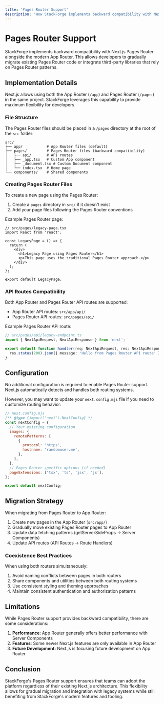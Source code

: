 ```yaml
---
title: 'Pages Router Support'
description: 'How StackForge implements backward compatibility with Next.js Pages Router'
---
```


# Pages Router Support

StackForge implements backward compatibility with Next.js Pages Router alongside the modern App Router. This allows developers to gradually migrate existing Pages Router code or integrate third-party libraries that rely on Pages Router patterns.

## Implementation Details

Next.js allows using both the App Router (`/app`) and Pages Router (`/pages`) in the same project. StackForge leverages this capability to provide maximum flexibility for developers.

### File Structure

The Pages Router files should be placed in a `/pages` directory at the root of the `src` folder:

```
src/
├── app/           # App Router files (default)
├── pages/         # Pages Router files (backward compatibility)
│   ├── api/       # API routes
│   ├── _app.tsx   # Custom App component
│   ├── _document.tsx # Custom Document component
│   └── index.tsx  # Home page
└── components/    # Shared components
```

### Creating Pages Router Files

To create a new page using the Pages Router:

1. Create a `pages` directory in `src/` if it doesn't exist
2. Add your page files following the Pages Router conventions

Example Pages Router page:

```tsx
// src/pages/legacy-page.tsx
import React from 'react';

const LegacyPage = () => {
  return (
    <div>
      <h1>Legacy Page using Pages Router</h1>
      <p>This page uses the traditional Pages Router approach.</p>
    </div>
  );
};

export default LegacyPage;
```

### API Routes Compatibility

Both App Router and Pages Router API routes are supported:

- App Router API routes: `src/app/api/`
- Pages Router API routes: `src/pages/api/`

Example Pages Router API route:

```ts
// src/pages/api/legacy-endpoint.ts
import { NextApiRequest, NextApiResponse } from 'next';

export default function handler(req: NextApiRequest, res: NextApiResponse) {
  res.status(200).json({ message: 'Hello from Pages Router API route' });
}
```

## Configuration

No additional configuration is required to enable Pages Router support. Next.js automatically detects and handles both routing systems.

However, you may want to update your `next.config.mjs` file if you need to customize routing behavior:

```js
// next.config.mjs
/** @type {import('next').NextConfig} */
const nextConfig = {
  // Your existing configuration
  images: {
    remotePatterns: [
      {
        protocol: 'https',
        hostname: 'randomuser.me',
      },
    ],
  },
  // Pages Router specific options (if needed)
  pageExtensions: ['tsx', 'ts', 'jsx', 'js'],
};

export default nextConfig;
```

## Migration Strategy

When migrating from Pages Router to App Router:

1. Create new pages in the App Router (`src/app/`)
2. Gradually move existing Pages Router pages to App Router
3. Update data fetching patterns (getServerSideProps → Server Components)
4. Update API routes (API Routes → Route Handlers)

### Coexistence Best Practices

When using both routers simultaneously:

1. Avoid naming conflicts between pages in both routers
2. Share components and utilities between both routing systems
3. Use consistent styling and theming approaches
4. Maintain consistent authentication and authorization patterns

## Limitations

While Pages Router support provides backward compatibility, there are some considerations:

1. **Performance**: App Router generally offers better performance with Server Components
2. **Features**: Some newer Next.js features are only available in App Router
3. **Future Development**: Next.js is focusing future development on App Router

## Conclusion

StackForge's Pages Router support ensures that teams can adopt the platform regardless of their existing Next.js architecture. This flexibility allows for gradual migration and integration with legacy systems while still benefiting from StackForge's modern features and tooling.
